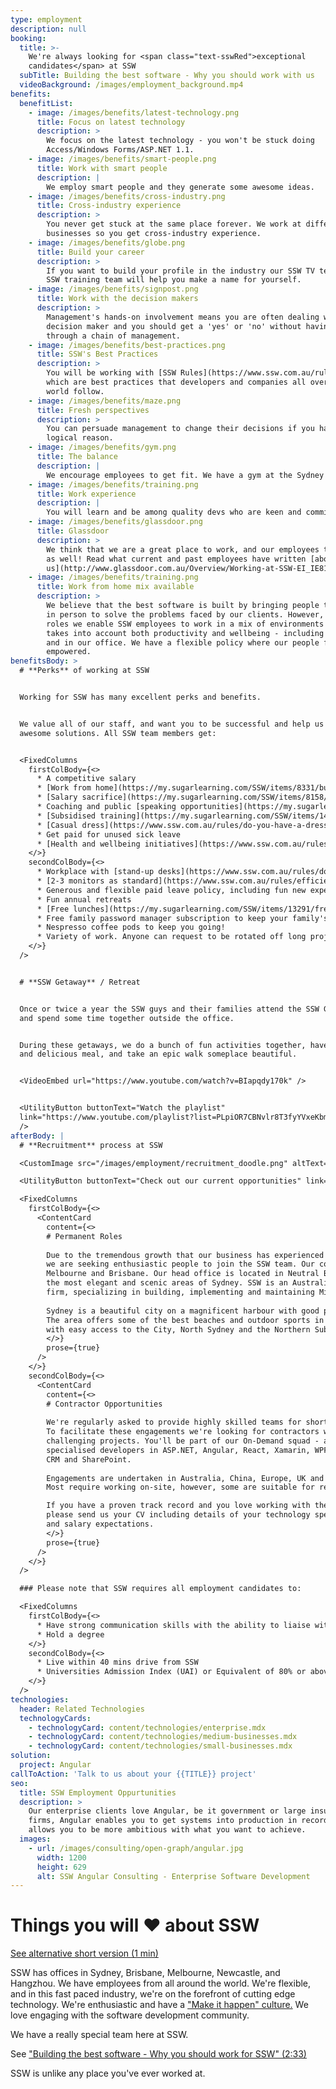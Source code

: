 ```yaml
---
type: employment
description: null
booking:
  title: >-
    We're always looking for <span class="text-sswRed">exceptional
    candidates</span> at SSW
  subTitle: Building the best software - Why you should work with us
  videoBackground: /images/employment_background.mp4
benefits:
  benefitList:
    - image: /images/benefits/latest-technology.png
      title: Focus on latest technology
      description: >
        We focus on the latest technology - you won't be stuck doing
        Access/Windows Forms/ASP.NET 1.1.
    - image: /images/benefits/smart-people.png
      title: Work with smart people
      description: |
        We employ smart people and they generate some awesome ideas.
    - image: /images/benefits/cross-industry.png
      title: Cross-industry experience
      description: >
        You never get stuck at the same place forever. We work at different
        businesses so you get cross-industry experience.
    - image: /images/benefits/globe.png
      title: Build your career
      description: >
        If you want to build your profile in the industry our SSW TV team and
        SSW training team will help you make a name for yourself.
    - image: /images/benefits/signpost.png
      title: Work with the decision makers
      description: >
        Management's hands-on involvement means you are often dealing with the
        decision maker and you should get a 'yes' or 'no' without having to go
        through a chain of management.
    - image: /images/benefits/best-practices.png
      title: SSW's Best Practices
      description: >
        You will be working with [SSW Rules](https://www.ssw.com.au/rules/)
        which are best practices that developers and companies all over the
        world follow.
    - image: /images/benefits/maze.png
      title: Fresh perspectives
      description: >
        You can persuade management to change their decisions if you have a good
        logical reason.
    - image: /images/benefits/gym.png
      title: The balance
      description: |
        We encourage employees to get fit. We have a gym at the Sydney office.
    - image: /images/benefits/training.png
      title: Work experience
      description: |
        You will learn and be among quality devs who are keen and committed.
    - image: /images/benefits/glassdoor.png
      title: Glassdoor
      description: >
        We think that we are a great place to work, and our employees think so
        as well! Read what current and past employees have written [about
        us](http://www.glassdoor.com.au/Overview/Working-at-SSW-EI_IE818461.11,14.htm).
    - image: /images/benefits/training.png
      title: Work from home mix available
      description: >
        We believe that the best software is built by bringing people together
        in person to solve the problems faced by our clients. However, for most
        roles we enable SSW employees to work in a mix of environments that
        takes into account both productivity and wellbeing - including at home,
        and in our office. We have a flexible policy where our people feel
        empowered.
benefitsBody: >
  # **Perks** of working at SSW


  Working for SSW has many excellent perks and benefits.


  We value all of our staff, and want you to be successful and help us deliver
  awesome solutions. All SSW team members get:


  <FixedColumns
    firstColBody={<>
      * A competitive salary
      * [Work from home](https://my.sugarlearning.com/SSW/items/8331/business-hours-and-working-from-home-wfh) mix available
      * [Salary sacrifice](https://my.sugarlearning.com/SSW/items/8158/pc-get-your-laptop-salary-sacrifice) options
      * Coaching and public [speaking opportunities](https://my.sugarlearning.com/SSW/items/9343/running-training-presenting-on-user-groups) and publishing on [SSW TV](https://www.youtube.com/channel/UCBFgwtV9lIIhvoNh0xoQ7Pg)
      * [Subsidised training](https://my.sugarlearning.com/SSW/items/14116/training-self-education-and-software-licenses)
      * [Casual dress](https://www.ssw.com.au/rules/do-you-have-a-dress-code) half the week
      * Get paid for unused sick leave
      * [Health and wellbeing initiatives](https://www.ssw.com.au/rules/rules-to-better-health-and-exercise-in-the-workplace)
    </>}
    secondColBody={<>
      * Workplace with [stand-up desks](https://www.ssw.com.au/rules/do-you-know-the-dangers-of-sitting) and ergonomic chairs
      * [2-3 monitors as standard](https://www.ssw.com.au/rules/efficiency-do-you-use-two-monitors)
      * Generous and flexible paid leave policy, including fun new experiences via [YOLO days](https://my.sugarlearning.com/SSW/items/13928/yolo-day)
      * Fun annual retreats
      * [Free lunches](https://my.sugarlearning.com/SSW/items/13291/free-lunch) most Fridays
      * Free family password manager subscription to keep your family's passwords secure
      * Nespresso coffee pods to keep you going!
      * Variety of work. Anyone can request to be rotated off long projects after 6 months if they're getting bored
    </>}
  />


  # **SSW Getaway** / Retreat


  Once or twice a year the SSW guys and their families attend the SSW Getaway
  and spend some time together outside the office.


  During these getaways, we do a bunch of fun activities together, have a hearty
  and delicious meal, and take an epic walk someplace beautiful.


  <VideoEmbed url="https://www.youtube.com/watch?v=BIapqdy170k" />


  <UtilityButton buttonText="Watch the playlist"
  link="https://www.youtube.com/playlist?list=PLpiOR7CBNvlr8T3fyYVxeKbmRp93xTCPM"
  />
afterBody: |
  # **Recruitment** process at SSW

  <CustomImage src="/images/employment/recruitment_doodle.png" altText="SSW Recruitment Process" height={349} width={1093} />

  <UtilityButton buttonText="Check out our current opportunities" link="" />

  <FixedColumns
    firstColBody={<>
      <ContentCard
        content={<>
        # Permanent Roles
        
        Due to the tremendous growth that our business has experienced over the last few months,
        we are seeking enthusiastic people to join the SSW team. Our company is based in Sydney,
        Melbourne and Brisbane. Our head office is located in Neutral Bay, Sydney which is one of
        the most elegant and scenic areas of Sydney. SSW is an Australian owned progressive consulting
        firm, specializing in building, implementing and maintaining Microsoft .NET software applications.
        
        Sydney is a beautiful city on a magnificent harbour with good public schools and friendly people.
        The area offers some of the best beaches and outdoor sports in the world. SSW is uniquely located
        with easy access to the City, North Sydney and the Northern Suburbs.
        </>}
        prose={true}
      />
    </>}
    secondColBody={<>
      <ContentCard
        content={<>
        # Contractor Opportunities
        
        We're regularly asked to provide highly skilled teams for short term projects.
        To facilitate these engagements we're looking for contractors who like brief
        challenging projects. You'll be part of our On-Demand squad - a team of
        specialised developers in ASP.NET, Angular, React, Xamarin, WPF, Azure, Dynamics
        CRM and SharePoint.
        
        Engagements are undertaken in Australia, China, Europe, UK and the USA.
        Most require working on-site, however, some are suitable for remote working.

        If you have a proven track record and you love working with the latest technologies, 
        please send us your CV including details of your technology specializations, availability 
        and salary expectations.
        </>}
        prose={true}
      />
    </>}
  />

  ### Please note that SSW requires all employment candidates to:

  <FixedColumns
    firstColBody={<>
      * Have strong communication skills with the ability to liaise with people at all levels
      * Hold a degree
    </>}
    secondColBody={<>
      * Live within 40 mins drive from SSW
      * Universities Admission Index (UAI) or Equivalent of 80% or above
    </>}
  />
technologies:
  header: Related Technologies
  technologyCards:
    - technologyCard: content/technologies/enterprise.mdx
    - technologyCard: content/technologies/medium-businesses.mdx
    - technologyCard: content/technologies/small-businesses.mdx
solution:
  project: Angular
callToAction: 'Talk to us about your {{TITLE}} project'
seo:
  title: SSW Employment Oppurtunities
  description: >
    Our enterprise clients love Angular, be it government or large insurance
    firms, Angular enables you to get systems into production in record time and
    allows you to be more ambitious with what you want to achieve.
  images:
    - url: /images/consulting/open-graph/angular.jpg
      width: 1200
      height: 629
      alt: SSW Angular Consulting - Enterprise Software Development
---
```


# Things you will ❤️ about SSW

<VideoEmbed url="https://www.youtube.com/watch?v=tWuutobJtdg" />

[See alternative short version (1 min)](https://youtu.be/1ne75o4degg)

SSW has offices in Sydney, Brisbane, Melbourne, Newcastle, and Hangzhou. We have
employees from all around the world. We're flexible, and in this fast paced
industry, we're on the forefront of cutting edge technology. We're enthusiastic
and have a ["Make it happen" culture.](https://www.ssw.com.au/ssw/Company/Culture/)
We love engaging with the software development community.

We have a really special team here at SSW.

See ["Building the best software - Why you should work for SSW" (2:33)](https://youtu.be/eu0qhzevEXQ)

SSW is unlike any place you've ever worked at.
